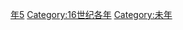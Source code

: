 {{Catnav|頁面分類|历史|歷史時代|年|16世纪各年}}
{{Commons category|1595}}

[[Category:1590年代|年5]]
[[Category:16世纪各年|Category:16世纪各年]]
[[Category:未年|Category:未年]]